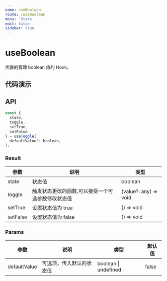 ```yaml
---
name: useBoolean
route: /useBoolean
menu: 'State'
edit: false
sidebar: true
---
```



# useBoolean

优雅的管理 boolean 值的 Hook。

## 代码演示

<JackBox jsCode={Demo1CodeJsx} tsCode={Demo1CodeTsx} demoName='基础使用' description='默认不传参数为切换开关，也可以指定参数进行切换。'>
  <Demo1 />
</JackBox>

## API

```javascript
const {
  state, 
  toggle,
  setTrue,
  setFalse
} = useToggle(
  defaultValue?: boolean,
);
```

### Result

| 参数     | 说明                                 | 类型                 |
|----------|--------------------------------------|----------------------|
| state  | 状态值                         | boolean              |
| toggle | 触发状态更改的函数,可以接受一个可选参数修改状态值 | (value?: any) => void |
| setTrue | 设置状态值为 true | () => void |
| setFalse | 设置状态值为 false | () => void |

### Params

| 参数    | 说明                                         | 类型                   | 默认值 |
|---------|----------------------------------------------|------------------------|--------|
| defaultValue | 可选项，传入默认的状态值  | boolean \| undefined | false      |